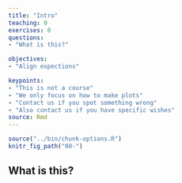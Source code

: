 ```yaml
---
title: "Intro"
teaching: 0
exercises: 0
questions: 
- "What is this?"

objectives:
- "Align expections"

keypoints:
- "This is not a course"
- "We only focus on how to make plots"
- "Contact us if you spot something wrong"
- "Also contact us if you have specific wishes"
source: Rmd
---
```


```r
source("../bin/chunk-options.R")
knitr_fig_path("00-")
```

## What is this?